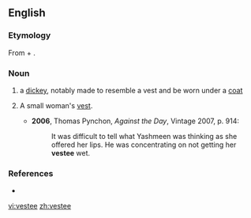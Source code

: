 ==English==

===Etymology===
From {{term|vest}} + {{term|-ee}}.

===Noun===
{{en-noun}}

# a [[dickey]], notably made to resemble a vest and be worn under a [[coat]]
# {{US}} A small woman's [[vest]].
#*'''2006''', Thomas Pynchon, ''Against the Day'', Vintage 2007, p. 914:
#*:It was difficult to tell what Yashmeen was thinking as she offered her lips.  He was concentrating on not getting her '''vestee''' wet.

===References===
* {{R:Websters}}

[[vi:vestee]]
[[zh:vestee]]